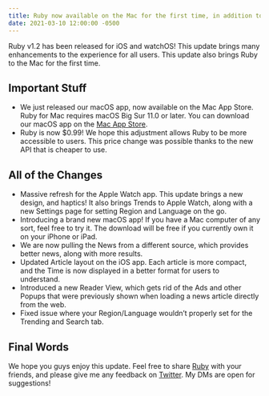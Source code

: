 ```yaml
---
title: Ruby now available on the Mac for the first time, in addition to a big update for iPhone, iPad, and Apple Watch
date: 2021-03-10 12:00:00 -0500
---
```


Ruby v1.2 has been released for iOS and watchOS! This update brings many enhancements to the experience for all users. This update also brings Ruby to the Mac for the first time.

## Important Stuff

-   We just released our macOS app, now available on the Mac App Store. Ruby for Mac requires macOS Big Sur 11.0 or later. You can download our macOS app on the [Mac App Store](https://apps.apple.com/us/app/id1522815729).
-   Ruby is now $0.99! We hope this adjustment allows Ruby to be more accessible to users. This price change was possible thanks to the new API that is cheaper to use.

## All of the Changes

-   Massive refresh for the Apple Watch app. This update brings a new design, and haptics! It also brings Trends to Apple Watch, along with a new Settings page for setting Region and Language on the go.
-   Introducing a brand new macOS app! If you have a Mac computer of any sort, feel free to try it. The download will be free if you currently own it on your iPhone or iPad.
-   We are now pulling the News from a different source, which provides better news, along with more results.
-   Updated Article layout on the iOS app. Each article is more compact, and the Time is now displayed in a better format for users to understand.
-   Introduced a new Reader View, which gets rid of the Ads and other Popups that were previously shown when loading a news article directly from the web.
-   Fixed issue where your Region/Language wouldn’t properly set for the Trending and Search tab.

## Final Words

We hope you guys enjoy this update. Feel free to share [Ruby](https://apps.apple.com/us/app/id1522815729) with your friends, and please give me any feedback on [Twitter](https://twitter.com/mbrkhrdt). My DMs are open for suggestions!
